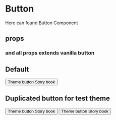 
<Meta title="Molecules/Button" component={Button}/>

# Button

Here can found Button Component
## props

<Props of={Button}/>

### and all props extends vanilla button

## Default

<Preview>
    <Story name="Themed button 1">
            <Button>Theme button Story book</Button>
    </Story>
</Preview>

## Duplicated button for test theme

<Preview>
    <Story name="Themed button 2">
            <Button>Theme button Story book</Button>
    </Story>
</Preview>

<Preview>
    <Story name="Themed button 3">
            <Button>Theme button Story book</Button>
    </Story>
</Preview>

